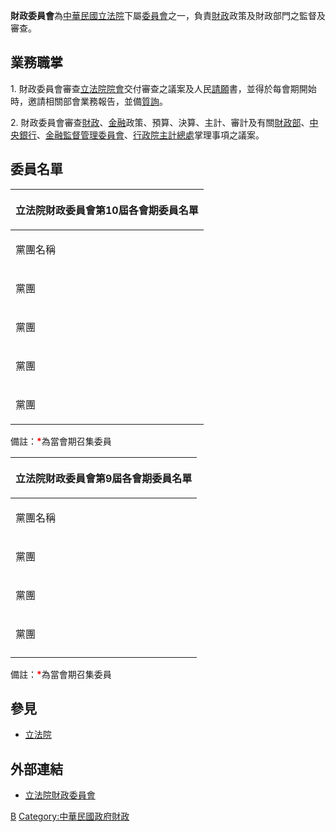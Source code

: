 {{中華民國政府部門基礎資訊
|部門名稱       = 立法院財政委員會
|外文名稱       = Finance Committee
|外文語言       = 英文
|部門標誌       = ROC Legislative Yuan Seal.svg 
|代表圖像       = 
|代表圖像名稱   = 
|首長職銜       = 召集委員
|首長姓名       = [[沈發惠|沈發惠]]（{{DPP}}）<br>[[羅明才|羅明才]]（{{KMT}}）
|副首長職銜     = 
|副首長姓名     = 
|秘書長職銜     = 
|秘書長姓名     = 
|副秘書長職銜   = 
|副秘書長姓名   = 
|副秘書長姓名二 = 
|副秘書長姓名三 = 
|任命者姓名     = 
|官員任期       = 
|內部單位       = 
|附屬機關       = 
|任務編組       = 
|成立日期       = 
|解散日期       = 
|所屬部門       = [[立法院|立法院]]
|授權法源       = 
|員額           = 由[[立法委員|立法委員]]至少13席、最高不超過15席組成 
|年度預算額     = 
|地址           = 10051[[臺北市|臺北市]][[中正區_(臺北市)|中正區]][[中山南路_(臺北市)|中山南路]]1號
|電話           = +886 2 2358-5858
|網站           = [http://www.ly.gov.tw/02_introduce/0204_comm/intro.action?comtcd=20 www.ly.gov.tw]
}}
'''財政委員會'''為[[中華民國|中華民國]][[立法院|立法院]]下屬[[委員會|委員會]]之一，負責[[財政|財政]]政策及財政部門之監督及審查。

== 業務職掌 ==
1. 財政委員會審查[[立法院院會|立法院院會]]交付審查之議案及人民[[請願|請願]]書，並得於每會期開始時，邀請相關部會業務報告，並備[[質詢|質詢]]。

2. 財政委員會審查[[財政|財政]]、[[金融|金融]]政策、預算、決算、主計、審計及有關[[中華民國財政部|財政部]]、[[中華民國中央銀行|中央銀行]]、[[中華民國金融監督管理委員會|金融監督管理委員會]]、[[行政院主計總處|行政院主計總處]]掌理事項之議案。

==委員名單==
{| class="wikitable"
|-
! colspan="21" | 立法院財政委員會第10屆各會期委員名單
|-
! 黨團名稱
! colspan="2"| 第1會期
! colspan="2"| 第2會期
! colspan="2"| 第3會期
! colspan="2"| 第4會期
! colspan="2"| 第5會期
|-
| rowspan="7" | {{DPP}}黨團
| style="background: #8EC31F" |
| [[吳秉叡|吳秉叡]]
| style="background: #8EC31F" |
| [[吳秉叡|吳秉叡]]<font color=FF0000>'''*'''</font> 
| style="background: #8EC31F" |
| [[吳秉叡|吳秉叡]]
| style="background: #8EC31F" |
| [[吳秉叡|吳秉叡]]
| style="background: #8EC31F" |
| [[吳秉叡|吳秉叡]]
|-
| style="background: #8EC31F" |
| [[江永昌|江永昌]] 
| style="background: #8EC31F" |
| [[江永昌|江永昌]] 
| style="background: #8EC31F" |
| [[鍾佳濱|鍾佳濱]] 
| style="background: #8EC31F" |
| [[鍾佳濱|鍾佳濱]]<font color=FF0000>'''*'''</font> 
| style="background: #8EC31F" |
| [[鍾佳濱|鍾佳濱]]
|-
| style="background: #8EC31F" |
| [[郭國文|郭國文]]
| style="background: #8EC31F" |
| [[郭國文|郭國文]]
| style="background: #8EC31F" |
| [[郭國文|郭國文]]<font color=FF0000>'''*'''</font>
| style="background: #8EC31F" |
| [[郭國文|郭國文]]
| style="background: #8EC31F" |
| [[郭國文|郭國文]]
|-
| style="background: #8EC31F" |
| [[余天|余天]]
| style="background: #8EC31F" |
| [[余天|余天]]
| style="background: #8EC31F" |
| [[余天|余天]]
| style="background: #8EC31F" |
| [[余天|余天]]
| style="background: #8EC31F" |
| [[余天|余天]]
|-
| style="background: #8EC31F" |
| [[莊瑞雄|莊瑞雄]]<font color=FF0000>'''*'''</font> 
| style="background: #8EC31F" |
| [[莊瑞雄|莊瑞雄]]
| style="background: #8EC31F" |
| [[沈發惠|沈發惠]]
| style="background: #8EC31F" |
| [[沈發惠|沈發惠]]
| style="background: #8EC31F" |
| [[沈發惠|沈發惠]]<font color=FF0000>'''*'''</font> 
|-
| style="background: #8EC31F" |
| [[高嘉瑜|高嘉瑜]]
| style="background: #8EC31F" |
| [[高嘉瑜|高嘉瑜]]
| style="background: #8EC31F" |
| [[高嘉瑜|高嘉瑜]]
| style="background: #8EC31F" |
| [[高嘉瑜|高嘉瑜]]
| style="background: #8EC31F" |
| [[高嘉瑜|高嘉瑜]]
|-
| style="background: #8EC31F" |
| [[林楚茵|林楚茵]]
| style="background: #8EC31F" |
| [[林楚茵|林楚茵]]
| style="background: #8EC31F" |
| [[林楚茵|林楚茵]]
| style="background: #8EC31F" |
| [[林楚茵|林楚茵]]
| style="background: #8EC31F" |
| [[林楚茵|林楚茵]]
|-
| rowspan="6" | {{KMT}}黨團
| style="background: #2FA8E1;" |
| [[羅明才|羅明才]] 
| style="background: #2FA8E1;" |
| [[羅明才|羅明才]] 
| style="background: #2FA8E1;" |
| [[羅明才|羅明才]] 
| style="background: #2FA8E1;" |
| [[羅明才|羅明才]] 
| style="background: #2FA8E1;" |
| [[羅明才|羅明才]]<font color=FF0000>'''*'''</font> 
|-
| style="background: #2FA8E1;" |
| [[林德福_(中國國民黨)|林德福]]
| style="background: #2FA8E1;" |
| [[林德福_(中國國民黨)|林德福]]<font color=FF0000>'''*'''</font> 
| style="background: #2FA8E1;" |
| [[林德福_(中國國民黨)|林德福]]
| style="background: #2FA8E1;" |
| [[林德福_(中國國民黨)|林德福]]
| style="background: #2FA8E1;" |
| [[林德福_(中國國民黨)|林德福]]
|-
| style="background: #2FA8E1;" |
| [[賴士葆|賴士葆]]<font color=FF0000>'''*'''</font>
| style="background: #2FA8E1;" |
| [[賴士葆|賴士葆]]
| style="background: #2FA8E1;" |
| [[賴士葆|賴士葆]]
| style="background: #2FA8E1;" |
| [[賴士葆|賴士葆]]
| style="background: #2FA8E1;" |
| [[賴士葆|賴士葆]]
|-
| style="background: #2FA8E1;" |
| [[費鴻泰|費鴻泰]] 
| style="background: #2FA8E1;" |
| [[費鴻泰|費鴻泰]] 
|
|
|
|
| style="background: #2FA8E1;" |
| [[費鴻泰|費鴻泰]]
|-
| style="background: #2FA8E1;" |
| [[曾銘宗|曾銘宗]]
| style="background: #2FA8E1;" |
| [[曾銘宗|曾銘宗]]
| style="background: #2FA8E1;" |
| [[曾銘宗|曾銘宗]]<font color=FF0000>'''*'''</font>
| style="background: #2FA8E1;" |
| [[曾銘宗|曾銘宗]]
|
|
|-
|
|
|
|
| style="background: #2FA8E1;" |
| [[李貴敏|李貴敏]]
| style="background: #2FA8E1;" |
| [[李貴敏|李貴敏]]<font color=FF0000>'''*'''</font> 
| style="background: #2FA8E1;" |
| [[李貴敏|李貴敏]]
|-
| rowspan="1" | {{TNPP}}黨團
| style="background: #FBBE01" |
| [[陳椒華|陳椒華]]
| style="background: #FBBE01" |
| [[陳椒華|陳椒華]]
|
|
|
|
|
|
|-
| rowspan="1" | {{TPP}}黨團
| style="background: #28C8C8;" |
| [[蔡壁如|蔡壁如]]
| style="background: #28C8C8;" |
| [[蔡壁如|蔡壁如]]
| style="background: #28C8C8;" |
| [[張其祿|張其祿]]
| style="background: #28C8C8;" |
| [[張其祿|張其祿]]
| style="background: #28C8C8;" |
| [[張其祿|張其祿]]
|}
備註：<font color=FF0000>'''*'''</font>為當會期召集委員

{| class = "wikitable"
|-
! colspan = "17" | 立法院財政委員會第9屆各會期委員名單
|-
! 黨團名稱
! colspan = "2"| 第1會期
! colspan = "2"| 第2會期
! colspan = "2"| 第3會期
! colspan = "2"| 第4會期
! colspan = "2"| 第5會期
! colspan = "2"| 第6會期
! colspan = "2"| 第7會期
! colspan = "2"| 第8會期
|-
| rowspan = "9" | {{DPP}}黨團
| style = "background: #8EC31F" |
| [[王榮璋|王榮璋]]
| style = "background: #8EC31F" |
| [[王榮璋|王榮璋]]<font color=FF0000>'''*'''</font>
| style = "background: #8EC31F" |
| [[王榮璋|王榮璋]]<font color=FF0000>'''*'''</font>
| style = "background: #8EC31F" |
| [[王榮璋|王榮璋]]
| style = "background: #8EC31F" |
| [[王榮璋|王榮璋]]<font color=FF0000>'''*'''</font>
| style = "background: #8EC31F" |
| [[王榮璋|王榮璋]]<font color=FF0000>'''*'''</font>
| style = "background: #8EC31F" |
| [[王榮璋|王榮璋]]
| style = "background: #8EC31F" |
| [[王榮璋|王榮璋]]
|-
| style = "background: #8EC31F" |
| [[余宛如|余宛如]]
| style = "background: #8EC31F" |
| [[余宛如|余宛如]]
| style = "background: #8EC31F" |
| [[余宛如|余宛如]]
| style = "background: #8EC31F" |
| [[余宛如|余宛如]]
| style = "background: #8EC31F" |
| [[余宛如|余宛如]]
| style = "background: #8EC31F" |
| [[余宛如|余宛如]]
| style = "background: #8EC31F" |
| [[余宛如|余宛如]]
| style = "background: #8EC31F" |
| [[余宛如|余宛如]]
|-
| style = "background: #8EC31F" |
| [[施義芳|施義芳]]
| style = "background: #8EC31F" |
| [[施義芳|施義芳]]
| style = "background: #8EC31F" |
| [[施義芳|施義芳]]
| style = "background: #8EC31F" |
| [[施義芳|施義芳]]
| style = "background: #8EC31F" |
| [[施義芳|施義芳]]
| style = "background: #8EC31F" |
| [[施義芳|施義芳]]
| style = "background: #8EC31F" |
| [[施義芳|施義芳]]<font color=FF0000>'''*'''</font>
| style = "background: #8EC31F" |
| [[施義芳|施義芳]]<font color=FF0000>'''*'''</font>
|-
| style = "background: #8EC31F" |
| [[吳秉叡|吳秉叡]]
| style = "background: #8EC31F" |
| [[吳秉叡|吳秉叡]]
| style = "background: #8EC31F" |
| [[吳秉叡|吳秉叡]]
| style = "background: #8EC31F" |
| [[吳秉叡|吳秉叡]]
| style = "background: #8EC31F" |
| [[吳秉叡|吳秉叡]]
| style = "background: #8EC31F" |
| [[吳秉叡|吳秉叡]]
| style = "background: #8EC31F" |
| [[吳秉叡|吳秉叡]]
| style = "background: #8EC31F" |
| [[吳秉叡|吳秉叡]]
|-
| style = "background: #8EC31F" |
| [[江永昌|江永昌]]
| style = "background: #8EC31F" |
| [[江永昌|江永昌]]
| style = "background: #8EC31F" |
| [[江永昌|江永昌]]
| style = "background: #8EC31F" |
| [[江永昌|江永昌]]
| style = "background: #8EC31F" |
| [[江永昌|江永昌]]
| style = "background: #8EC31F" |
| [[江永昌|江永昌]]
| style = "background: #8EC31F" |
| [[江永昌|江永昌]]
| style = "background: #8EC31F" |
| [[江永昌|江永昌]]
|-
| style = "background: #8EC31F" |
| [[陳賴素美|陳賴素美]]
| style = "background: #8EC31F" |
| [[陳賴素美|陳賴素美]]
| style = "background: #8EC31F" |
| [[陳賴素美|陳賴素美]]
| style = "background: #8EC31F" |
| [[陳賴素美|陳賴素美]]
| style = "background: #8EC31F" |
| [[陳賴素美|陳賴素美]]
| style = "background: #8EC31F" |
| [[陳賴素美|陳賴素美]]
| style = "background: #8EC31F" |
| [[陳賴素美|陳賴素美]]
| style = "background: #8EC31F" |
| [[陳賴素美|陳賴素美]]
|-
| style = "background: #8EC31F" |
| [[徐國勇|徐國勇]]<font color=FF0000>'''*'''</font>
| style = "background: #8EC31F" |
| [[邱泰源|邱泰源]]
| style = "background: #8EC31F" |
| [[郭正亮|郭正亮]]
| style = "background: #8EC31F" |
| [[郭正亮|郭正亮]]<font color=FF0000>'''*'''</font>
| style = "background: #8EC31F" |
| [[郭正亮|郭正亮]]
| style = "background: #8EC31F" |
| [[郭正亮|郭正亮]]
| style = "background: #8EC31F" |
| [[郭正亮|郭正亮]]
| style = "background: #8EC31F" |
| [[郭正亮|郭正亮]]
|-
|
|
|
|
|
|
|
|
| style = "background: #8EC31F" |
| [[蔡易餘|蔡易餘]]
| style = "background: #8EC31F" |
| [[蔡易餘|蔡易餘]]
| style = "background: #8EC31F" |
| [[蔡易餘|蔡易餘]]
| style = "background: #8EC31F" |
| [[蔡易餘|蔡易餘]]
|-
|
|
|
|
|
|
|
|
| style = "background: #8EC31F" |
| [[劉建國|劉建國]]
| style = "background: #8EC31F" |
| [[劉建國|劉建國]]
|
|
|
|
|-
| rowspan = "5" | {{KMT}}黨團
| style = "background: #2FA8E1;" |
| [[費鴻泰|費鴻泰]]
| style = "background: #2FA8E1;" |
| [[費鴻泰|費鴻泰]]
| style = "background: #2FA8E1;" |
| [[費鴻泰|費鴻泰]]
| style = "background: #2FA8E1;" |
| [[費鴻泰|費鴻泰]]<font color=FF0000>'''*'''</font>
| style = "background: #2FA8E1;" |
| [[費鴻泰|費鴻泰]]
| style = "background: #2FA8E1;" |
| [[費鴻泰|費鴻泰]]
| style = "background: #2FA8E1;" |
| [[費鴻泰|費鴻泰]]
| style = "background: #2FA8E1;" |
| [[費鴻泰|費鴻泰]]<font color=FF0000>'''*'''</font>
|-
| style = "background: #2FA8E1;" |
| [[賴士葆|賴士葆]]
| style = "background: #2FA8E1;" |
| [[賴士葆|賴士葆]]<font color=FF0000>'''*'''</font>
| style = "background: #2FA8E1;" |
| [[賴士葆|賴士葆]]
| style = "background: #2FA8E1;" |
| [[賴士葆|賴士葆]]
| style = "background: #2FA8E1;" |
| [[賴士葆|賴士葆]]
| style = "background: #2FA8E1;" |
| [[賴士葆|賴士葆]]<font color=FF0000>'''*'''</font>
| style = "background: #2FA8E1;" |
| [[賴士葆|賴士葆]]
| style = "background: #2FA8E1;" |
| [[賴士葆|賴士葆]]
|-
| style = "background: #2FA8E1;" |
| [[羅明才|羅明才]]
| style = "background: #2FA8E1;" |
| [[羅明才|羅明才]]
| style = "background: #2FA8E1;" |
| [[羅明才|羅明才]]<font color=FF0000>'''*'''</font>
| style = "background: #2FA8E1;" |
| [[羅明才|羅明才]]
| style = "background: #2FA8E1;" |
| [[羅明才|羅明才]]
| style = "background: #2FA8E1;" |
| [[羅明才|羅明才]]
| style = "background: #2FA8E1;" |
| [[羅明才|羅明才]]<font color=FF0000>'''*'''</font>
| style = "background: #2FA8E1;" |
| [[羅明才|羅明才]]
|-
| style = "background: #2FA8E1;" |
| [[盧秀燕|盧秀燕]]<font color=FF0000>'''*'''</font>
| style = "background: #2FA8E1;" |
| [[盧秀燕|盧秀燕]]
| style = "background: #2FA8E1;" |
| [[盧秀燕|盧秀燕]]
| style = "background: #2FA8E1;" |
| [[盧秀燕|盧秀燕]]
| style = "background: #2FA8E1;" |
| [[盧秀燕|盧秀燕]]
| style = "background: #2FA8E1;" |
| [[盧秀燕|盧秀燕]]
| style = "background: #2FA8E1;" |
| [[林德福_(立法委員)|林德福]]
| style = "background: #2FA8E1;" |
| [[林德福_(立法委員)|林德福]]
|-
| style = "background: #2FA8E1;" |
| [[曾銘宗|曾銘宗]]
| style = "background: #2FA8E1;" |
| [[曾銘宗|曾銘宗]]
| style = "background: #2FA8E1;" |
| [[林德福_(立法委員)|林德福]]
| style = "background: #2FA8E1;" |
| [[林德福_(立法委員)|林德福]]
| style = "background: #2FA8E1;" |
| [[曾銘宗|曾銘宗]]<font color=FF0000>'''*'''</font>
| style = "background: #2FA8E1;" |
| [[曾銘宗|曾銘宗]]
| style = "background: #2FA8E1;" |
| [[曾銘宗|曾銘宗]]
| style = "background: #2FA8E1;" |
| [[曾銘宗|曾銘宗]]
|-
| rowspan = "1" | {{NPPT}}黨團
| style = "background: #FBBE01;" |
| [[黃國昌|黃國昌]]
| style = "background: #FBBE01;" |
| [[黃國昌|黃國昌]]
| style = "background: #FBBE01;" |
| [[黃國昌|黃國昌]]
| style = "background: #FBBE01;" |
| [[黃國昌|黃國昌]]
| style = "background: #FBBE01;" |
| [[徐永明|徐永明]]
| style = "background: #FBBE01;" |
| [[徐永明|徐永明]]
| style = "background: #FBBE01;" |
| [[黃國昌|黃國昌]]
| style = "background: #FBBE01;" |
| [[黃國昌|黃國昌]]
|-
|}
備註：<font color=FF0000>'''*'''</font>為當會期召集委員

==參見==
*[[立法院|立法院]]

==外部連結==
* [http://www.ly.gov.tw/02_introduce/0204_comm/intro.action?comtcd=20 立法院財政委員會]{{zh-tw}}

{{立法院常設委員會}}
[[Category:立法院常設委員會|B]]
[[Category:中華民國政府財政|Category:中華民國政府財政]]